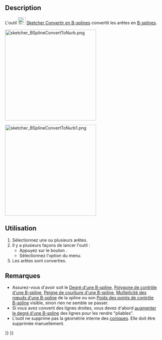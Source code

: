 <languages/>

{{Docnav/fr
|[[Sketcher_DeleteAllConstraints/fr|Supprimer toutes les contraintes]]
|[[Sketcher_BSplineIncreaseDegree/fr|Augmenter le degré d'une B-spline]]
|[[Sketcher_Workbench/fr|Atelier Sketcher]]
|IconL=Sketcher_DeleteAllConstraints.svg
|IconR=Sketcher_BSplineIncreaseDegree.svg
|IconC=Workbench_Sketcher.svg
}}

{{GuiCommand/fr
|Name=Sketcher BSplineConvertToNURBS
|Name/fr=Sketcher Convertir en B-splines
|MenuLocation=Esquisse → Outils d'esquisse des B-splines → Convertir la géométrie en B-splines
|Workbenches=[[Sketcher_Workbench/fr|Sketcher]]
|Version=0.17
|SeeAlso=[[Sketcher_CreateBSpline/fr|Sketcher B-spline simple]]
}}

==Description==

L'outil [[Image:Sketcher_BSplineConvertToNURBS.svg|24px]] [[Sketcher_BSplineConvertToNURBS/fr|Sketcher Convertir en B-splines]] convertit les arêtes en [[B-Splines/fr|B-splines]].

[[File:sketcher_BSplineConvertToNurb.png|300px]]
{{Caption|Différents objets avant conversion.}}

[[File:sketcher_BSplineConvertToNurb1.png|300px]]
{{Caption|Les mêmes objets après avoir été convertis en B-splines.}}

<span id="Usage"></span>
==Utilisation==

# Sélectionnez une ou plusieurs arêtes.
# Il y a plusieurs façons de lancer l'outil :
#* Appuyez sur le bouton {{Button|[[File:Sketcher_BSplineConvertToNURBS.svg|16px]] [[Sketcher_BSplineConvertToNURBS/fr|Convertir la géométrie en B-splines]]}}.
#* Sélectionnez l'option {{MenuCommand|Esquisse → Outils d'esquisse des B-splines → [[Image:Sketcher_BSplineConvertToNURBS.svg|16px]] Convertir la géométrie en B-splines}} du menu.
# Les arêtes sont converties.

<span id="Notes"></span>
==Remarques==

* Assurez-vous d'avoir soit le [[Sketcher_BSplineDegree/fr|Degré d'une B-spline]], [[Sketcher_BSplinePolygon/fr|Polygone de contrôle d'une B-spline]], [[Sketcher_BSplineComb/fr|Peigne de courbure d'une B-spline]], [[Sketcher_BSplineKnotMultiplicity/fr|Multiplicité des nœuds d'une B-spline]] de la spline ou son [[Sketcher_BSplinePoleWeight/fr|Poids des points de contrôle B-spline]] visible, sinon rien ne semble se passer.
* Si vous avez converti des lignes droites, vous devez d'abord [[Sketcher_BSplineIncreaseDegree/fr|augmenter le degré d'une B-spline]] des lignes pour les rendre "pliables".
* L'outil ne supprime pas la géométrie interne des [[Sketcher_Workbench/fr#Sketcher_CompCreateConic|coniques]]. Elle doit être supprimée manuellement.


{{Docnav/fr
|[[Sketcher_DeleteAllConstraints/fr|Supprimer toutes les contraintes]]
|[[Sketcher_BSplineIncreaseDegree/fr|Augmenter le degré d'une B-spline]]
|[[Sketcher_Workbench/fr|Atelier Sketcher]]
|IconL=Sketcher_DeleteAllConstraints.svg
|IconR=Sketcher_BSplineIncreaseDegree.svg
|IconC=Workbench_Sketcher.svg
}}

{{Sketcher_Tools_navi{{#translation:}}}}
{{Userdocnavi{{#translation:}}}}